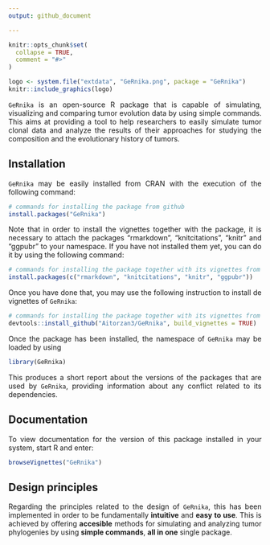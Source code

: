 ```yaml
---
output: github_document

---
```

<style>
body {
text-align: justify}
</style>

```r
knitr::opts_chunk$set(
  collapse = TRUE,
  comment = "#>"
)
```


```r

logo <- system.file("extdata", "GeRnika.png", package = "GeRnika")
knitr::include_graphics(logo)
```


`GeRnika` is an open-source R package that is capable of simulating, visualizing and comparing tumor evolution data by using simple commands. This aims at providing a tool to help researchers to easily simulate tumor clonal data and analyze the results of their approaches for studying the composition and the evolutionary history of tumors.

## Installation

`GeRnika` may be easily installed from CRAN with the execution of the following command:

```r
# commands for installing the package from github
install.packages("GeRnika")
```

Note that in order to install the vignettes together with the package, it is necessary to attach the packages "rmarkdown", "knitcitations", "knitr" and "ggpubr" to your namespace. If you have not installed them yet, you can do it by using the following command:


```r
# commands for installing the package together with its vignettes from github
install.packages(c("rmarkdown", "knitcitations", "knitr", "ggpubr"))
```


Once you have done that, you may use the following instruction to install de vignettes of `GeRnika`:

```r
# commands for installing the package together with its vignettes from github
devtools::install_github("Aitorzan3/GeRnika", build_vignettes = TRUE)
```

Once the package has been installed, the namespace of `GeRnika` may be loaded by using

```r
library(GeRnika)
```

This produces a short report about the versions of the packages that are used by `GeRnika`, providing information about any conflict related to its dependencies.

## Documentation

To view documentation for the version of this package installed in your system, start R and enter:

```r
browseVignettes("GeRnika")
```


## Design principles
Regarding the principles related to the design of `GeRnika`, this has been implemented in order to be fundamentally **intuitive** and **easy to use**. This is achieved by offering **accesible** methods for simulating and analyzing tumor phylogenies by using **simple commands**, **all in one** single package.



